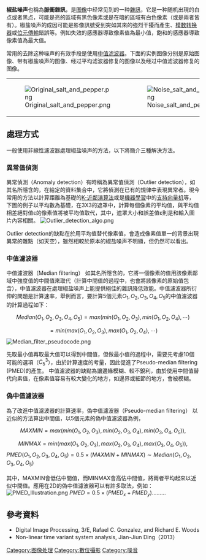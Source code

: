 {{no footnotes|time=2013-10-12T06:33:05+00:00}}
'''椒盐噪声'''也稱為'''脈衝雜訊'''，是[[图像|图像]]中经常见到的一种[[雜訊_(通訊學)|雜訊]]，它是一种随机出現的白点或者黑点，可能是亮的區域有黑色像素或是在暗的區域有白色像素（或是兩者皆有）。椒盐噪声的成因可能是影像訊號受到突如其來的強烈干擾而產生、[[模数转换器|模数转换器]]或[[位元傳輸|位元傳輸]]錯誤等。例如失效的感應器導致像素值為最小值，飽和的感應器導致像素值為最大值。


常用的去除这种噪声的有效手段是使用[[中值滤波器|中值滤波器]]。下面的实例图像分别是原始图像、带有椒盐噪声的图像、经过平均滤波器修复的图像以及经过中值滤波器修复的图像。

{|
|-
| [[File:Original_salt_and_pepper.png|thumb]]
| [[File:Noise_salt_and_pepper.png|thumb]]
| [[File:Average_filtered_salt_and_pepper.png|thumb]]
| [[File:Median_filtered_salt_and_pepper.png|thumb]]
|}

== 處理方式 ==
一般使用非線性濾波器處理椒盐噪声的方法，以下將簡介三種解決方法。
===異常值偵測===
異常偵測（Anomaly detection）有時稱為異常值偵測（Outlier detection），如其名所隱含的，在給定的資料集合中，它將偵測在已有的規律中表現異常者。現今常用的方法以計算距離為基礎的[[最近鄰居法|K-近鄰演算法]]或是[[機器學習|機器學習]]中的[[支持向量机|支持向量机]]等，下圖的例子以平均數為基礎，在3X3的遮罩中，計算每個像素的平均值，與平均值相差絕對值ε的像素值將被平均值取代，其中，遮罩大小和誤差值ε則是和輸入圖片內容相關。
[[File:Outlier_detection_algo.png|left]]

Outlier detection的缺點在於用平均值替代像素值，會造成像素值單一的背景出現異常的雜點（如天空），雖然相較於原本的椒盐噪声不明顯，但仍然可以看出。

===中值濾波器===
中值濾波器（Median filtering） 如其名所隱含的，它將一個像素的值用該像素鄰域中強度值的中間值來取代（計算中間值的過程中，也會將該像素的原始值包含），中值濾波器在處理椒盐噪声上能提供絕佳的雜訊降低效能。中值濾波器所衍伸的問題是計算速率，舉例而言，要計算5個元素<math>O_1,O_2, O_3, O_4, O_5</math>的中值濾波器的計算過程如下：
:<math>Median(O_1, O_2, O_3, O_4, O_5) = max(min(O_1, O_2, O_3), min(O_1, O_2, O_4), \cdots)</math>
:<math>= min(max(O_1, O_2, O_3), max(O_1, O_2, O_4), \cdots)</math>
[[File:Median_filter_pseudocode.png|left]]   

先取最小值再取最大值可以得到中間值，但做最小值的過程中，需要先考慮10個可能的選項（<math>C_5^3</math>），由於計算速度的考量，因此促進了Pseudo-median filtering (PMED)的產生。
中值濾波器的缺點為讓邊緣模糊、較不銳利，由於使用中間值替代向素值，在像素值容易有較大變化的地方，如邊界或細節的地方，會被模糊。

===偽中值濾波器===
為了改進中值濾波器的計算速率，偽中值濾波器（Pseudo-median filtering） 以近似的方法算出中間值，以5個元素的偽中值濾波器為例，
:<math>MAXMIN = max(min(O_1, O_2, O_3), min(O_2, O_3, O_4), min(O_3, O_4, O_5)),</math>
:<math>MINMAX = min(max(O_1, O_2, O_3), max(O_2, O_3, O_4), max(O_3, O_4, O_5)),</math>
<math>PMED(O_1, O_2, O_3, O_4, O_5) = 0.5 \times(MAXMIN + MINMAX) \sim Median(O_1, O_2, O_3, O_4, O_5)</math>
<br><br>
其中，MAXMIN會低估中間值，而MINMAX會高估中間值，將兩者平均起來以近似中間值。應用在2D的偽中值濾波器可以有許多取法，例如：
[[File:PMED_Illustration.png|none]]
<math>PMED=0.5 \times(PMED_x + PMED_y) </math>.........

==參考資料==
*Digital Image Processing, 3/E, Rafael C. Gonzalez, and Richard E. Woods
*Non-linear time variant system analysis, Jian-Jiun Ding（2013）

[[Category:图像处理|Category:图像处理]]
[[Category:數位攝影|Category:數位攝影]]
[[Category:噪音|Category:噪音]]